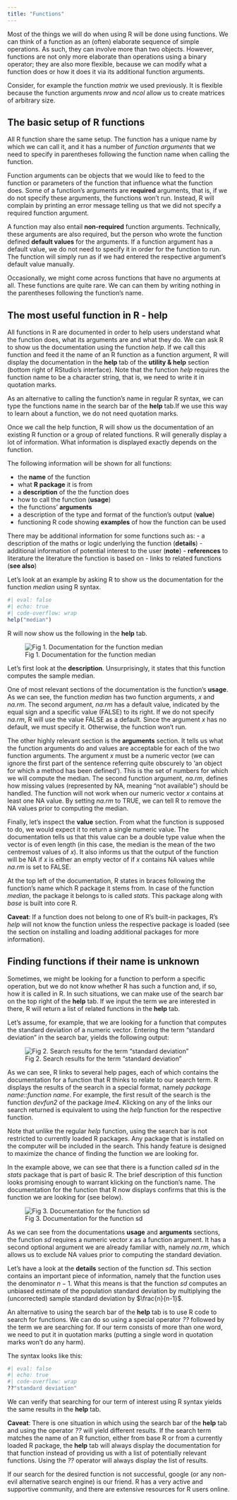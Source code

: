 ```yaml
---
title: "Functions"
---
```


Most of the things we will do when using R will be done using functions. We can think of a function as an (often) elaborate sequence of simple operations. As such, they can involve more than two objects. However, functions are not only more elaborate than operations using a binary operator; they are also more flexible, because we can modify what a function does or how it does it via its additional function arguments.

:::{.alert .alert-info}
Consider, for example the function *matrix* we used previously. It is flexible because the function arguments *nrow* and *ncol* allow us to create matrices of arbitrary size.
:::


## The basic setup of R functions

All R function share the same setup. The function has a unique name by which we can call it, and it has a number of *function arguments* that we need to specify in parentheses following the function name when calling the function.

Function arguments can be objects that we would like to feed to the function or parameters of the function that influence what the function does. Some of a function's arguments are **required** arguments, that is, if we do not specify these arguments, the functions won't run. Instead, R will complain by printing an error message telling us that we did not specify a required function argument.

A function may also entail **non-required** function arguments. Technically, these arguments are also required, but the person who wrote the function defined **default values** for the arguments. If a function argument has a default value, we do not need to specify it in order for the function to run. The function will simply run as if we had entered the respective argument's default value manually.

:::{.alert .alert-info}
Occasionally, we might come across functions that have no arguments at all. These functions are quite rare. We can can them by writing nothing in the parentheses following the function's name.
:::

## The most useful function in R - help

All functions in R are documented in order to help users understand what the function does, what its arguments are and what they do. We can ask R to show us the documentation using the function *help*. If we call this function and feed it the name of an R function as a function argument, R will display the documentation in the **help** tab of the **utility & help** section (bottom right of RStudio's interface). Note that the function *help* requires the function name to be a character string, that is, we need to write it in quotation marks.

As an alternative to calling the function's name in regular R syntax, we can type the functions name in the search bar of the **help** tab.If we use this way to learn about a function, we do not need quotation marks.

Once we call the help function, R will show us the documentation of an existing R function or a group of related functions. R will generally display a lot of information. What information is displayed exactly depends on the function.

The following information will be shown for all functions:

- the **name** of the function
- what **R package** it is from
- a **description** of the the function does
- how to call the function (**usage**)
- the functions' **arguments**
- a description of the type and format of the function's output (**value**)
- functioning R code showing **examples** of how the function can be used

There may be additional information for some functions such as:
- a description of the maths or logic underlying the function (**details**)
- additional information of potential interest to the user (**note**)
- **references** to literature the literature the function is based on
- links to related functions (**see also**)

Let's look at an example by asking R to show us the documentation for the function *median* using R syntax.

```r
#| eval: false
#| echo: true
#| code-overflow: wrap
help("median")
```

R will now show us the following in the **help** tab.

![Fig 1. Documentation for the function median](images/working/help_median.png)

Let's first look at the **description**. Unsurprisingly, it states that this function computes the sample median.

One of most relevant sections of the documentation is the function's **usage**. As we can see, the function *median* has two function arguments, *x* and *na.rm*. The second argument, *na.rm* has a default value, indicated by the equal sign and a specific value (FALSE) to its right. If we do not specify *na.rm*, R will use the value FALSE as a default. Since the argument *x* has no default, we must specify it. Otherwise, the function won't run.

The other highly relevant section is the **arguments** section. It tells us what the function arguments do and values are acceptable for each of the two function arguments. The argument *x* must be a numeric vector (we can ignore the first part of the sentence referring quite obscurely to 'an object for which a method has been defined'). This is the set of numbers for which we will compute the median. The second function argument, *na.rm*, defines how missing values (represented by NA, meaning "not available") should be handled. The function will not work when our numeric vector *x* contains at least one NA value. By setting *na.rm* to TRUE, we can tell R to remove the NA values prior to computing the median.

Finally, let's inspect the **value** section. From what the function is supposed to do, we would expect it to return a single numeric value. The documentation tells us that this value can be a double type value when the vector is of even length (in this case, the median is the mean of the two centremost values of *x*). It also informs us that the output of the function will be NA if *x* is either an empty vector of if *x* contains NA values while *na.rm* is set to FALSE.


:::{.alert .alert-info}
At the top left of the documentation, R states in braces following the function's name which R package it stems from. In case of the function *median*, the package it belongs to is called *stats*. This package along with *base* is built into core R.

**Caveat**: If a function does not belong to one of R's built-in packages, R's *help* will not know the function unless the respective package is loaded (see the section on installing and loading additional packages for more information).
:::

## Finding functions if their name is unknown

Sometimes, we might be looking for a function to perform a specific operation, but we do not know whether R has such a function and, if so, how it is called in R. In such situations, we can make use of the search bar on the top right of the **help** tab. If we input the term we are interested in there, R will return a list of related functions in the **help** tab.

Let's assume, for example, that we are looking for a function that computes the standard deviation of a numeric vector. Entering the term "standard deviation" in the search bar, yields the following output:

![Fig 2. Search results for the term "standard deviation"](images/working/help_sd.png)

As we can see, R links to several help pages, each of which contains the documentation for a function that R thinks to relate to our search term. R displays the results of the search in a special format, namely *package name*::*function name*. For example, the first result of the search is the function *devfun2* of the package *lme4*. Klicking on any of the links our search returned is equivalent to using the *help* function for the respective function.

:::{.alert .alert-info}
Note that unlike the regular *help* function, using the search bar is not restricted to currently loaded R packages. Any package that is installed on the computer will be included in the search. This handy feature is designed to maximize the chance of finding the function we are looking for.
:::

In the example above, we can see that there is a function called *sd* in the *stats* package that is part of basic R. The brief description of this function looks promising enough to warrant klicking on the function's name. The documentation for the function that R now displays confirms that this is the function we are looking for (see below).

![Fig 3. Documentation for the function sd](images/working/help_sd2.png)

As we can see from the documentations **usage** and **arguments** sections, the function *sd* requires a numeric vector *x* as a function argument. It has a second optional argument we are already familiar with, namely *na.rm*, which allows us to exclude NA values prior to computing the standard deviation.

Let's have a look at the **details** section of the function *sd*. This section contains an important piece of information, namely that the function uses the denominator $n-1$. What this means is that the function *sd* computes an unbiased estimate of the population standard deviation by multiplying the (uncorrected) sample standard deviation by $\frac{n}{n-1}$. 

An alternative to using the search bar of the **help** tab is to use R code to search for functions. We can do so using a special operator *??* followed by the term we are searching for. If our term consists of more than one word, we need to put it in quotation marks (putting a single word in quotation marks won't do any harm).

The syntax looks like this:

```r
#| eval: false
#| echo: true
#| code-overflow: wrap
??"standard deviation"
```

We can verify that searching for our term of interest using R syntax yields the same results in the **help** tab. 

:::{.alert .alert-danger}
**Caveat**: There is one situation in which using the search bar of the **help** tab and using the operator *??* will yield different results. If the search term matches the name of an R function, either from base R or from a currently loaded R package, the **help** tab will always display the documentation for that function instead of providing us with a list of potentially relevant functions. Using the *??* operator will always display the list of results.
:::

:::{.alert .alert-success}
If our search for the desired function is not successful, google (or any non-evil alternative search engine) is our friend. R has a very active and supportive community, and there are extensive resources for R users online.
:::










